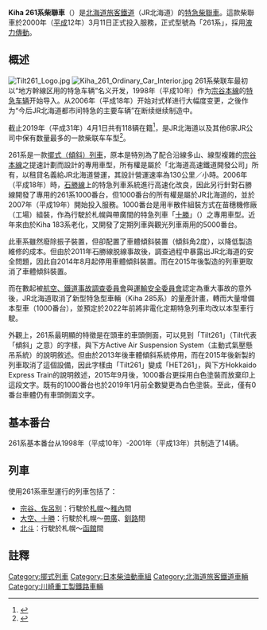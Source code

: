 {{noteTA
|T=zh-hans:JR北海道Kiha 261系内燃动车组; zh-tw:JR北海道Kiha 261系柴聯車; zh-hk:JR北海道Kiha 261系柴油列車;
|1=zh-hans:内燃动车组; zh-tw:柴聯車; zh-hk:柴油列車;
|2=zh-hans:制动; zh-tw:制軔; zh-hk:制動;
}}
{{更新|time=2020-7-16}}
{{鐵路車輛|車輛名稱=JR北海道Kiha261系基本番台|設計最高速度=130|路線=[[函馆本线|函馆本线]]、[[宗谷本线|宗谷本线]]的[[札幌站|札幌站]]、[[旭川站|旭川站]]、[[稚内站|稚内站]]间|車體物料=[[不锈钢|不锈钢]]，车头为普通钢|保安裝置=ATS-SN，ATS-DN，EB，TE|輪徑=|發動機=N-DM283G3形(25kVA) ×2台 / 辆|車輛寬度=2800|用戶=[[北海道旅客铁道|北海道旅客铁道]]（JR北海道）|營運最高速度=120|軌距=1067|公司色=#2cb431|車輛高度=4012|全長=21670 m|製造年份=1998年-2001年(基本番台)<br/>2005-(1000番台)|投入服務日期=2000年3月11日|車輛總數=14|圖像說明=Kiha261系基本番台特急“超级宗谷”（2010年2月4日）[[函馆本线|函馆本线]]|圖像替代文字=Kiha261系基本番台特急“超级宗谷”（2010年2月4日）函馆本线|圖像=JR Hokkaido 261 series DMU 011.JPG|製造商=[[斯巴鲁|富士重工业]]|載客量=204名（4辆）}}
'''Kiha 261系柴聯車'''（{{Jpn|j=キハ261系気動車|hg=キハ261けいきどうしゃ|f=h|rm=kiha261kei kidōsha}}）是[[北海道旅客鐵道|北海道旅客鐵道]]（JR北海道）的[[特別急行列車|特急]][[柴聯車|柴聯車]]。這款柴聯車於2000年（[[平成|平成]]12年）3月11日正式投入服務，正式型號為「261系」，採用[[液力變矩器|液力傳動]]。

== 概述 ==
[[File:Tilt261_Logo.jpg|thumb]]
[[File:Kiha_261_Ordinary_Car_Interior.jpg|thumb]]
261系柴联车最初以“地方幹線区用的特急车辆”名义开发，1998年（平成10年）作为[[宗谷本線|宗谷本線]]的[[特別急行列車|特急车辆]]开始导入。从2006年（平成18年）开始对式样进行大幅度变更，之後作为“今后JR北海道都市间特急的主要车辆”在断续继续制造中。

截止2019年（平成31年）4月1日共有118辆在籍<ref>{{Cite web|title=“261系1000代特急気動車エクステリアデザインの変更について”|url=http://www.jrhokkaido.co.jp/press/2015/150909-1.pdf|accessdate=|author=|date=|format=PDF|publisher=JR北海道|language=ja|archiveurl=https://web.archive.org/web/20150921140652/http://www.jrhokkaido.co.jp/press/2015/150909-1.pdf|archivedate=2015-09-21|dead-url=no}}</ref>，是JR北海道以及其他6家JR公司中保有数量最多的一款柴联车车型<ref>{{Cite journal|title=別冊付録|author=|url=|journal=『鉄道ファン』|issue=通巻699号|doi=|others=|year=|volume=|page=|pmid=}}</ref>。

261系是一款[[擺式列車|擺式（傾斜）列車]]，原本是特別為了配合沿線多山、線型複雜的[[宗谷本線|宗谷本線]]之提速計劃而設計的專用車型，所有權是屬於「北海道高速鐵道開發公司」所有，以租貸名義給JR北海道營運，其設計營運速率為130公里／小時。2006年（平成18年）時，[[石勝線|石勝線]]上的特急列車系統進行高速化改良，因此另行針對石勝線開發了專用的261系1000番台，但1000番台的所有權是屬於JR北海道的，並於2007年（平成19年）開始投入服務。1000番台是用半散件組裝方式在苗穗機修廠（工場）組裝，作為行駛於札幌與帶廣間的特急列車「[[十勝號列車|十勝]]」（{{lang|ja|スーパーとかち}}）之專用車型。近年來由於Kiha 183系老化，又開發了定期列車與觀光列車兩用的5000番台。

此車系雖然廢除振子裝置，但卻配置了車體傾斜裝置（傾斜角2度），以降低製造維修的成本。但由於2011年石勝線脱線事故後，調查過程中暴露出JR北海道的安全問題，因此自2014年8月起停用車體傾斜裝置。而在2015年後製造的列車更取消了車體傾斜裝置。

而在數起被[[航空、鐵道事故調查委員會_(日本)|航空、鐵道事故調查委員會]]與[[運輸安全委員會|運輸安全委員會]]認定為重大事故的意外後，JR北海道取消了新型特急型車輛（Kiha 285系）{{noteTag|1=Kiha 285系曾製造量產試製車，量產計畫取消後一度規劃用作線路檢測車，但未付諸實行，試製車於2015年3月廢車，2017年解體。}}的量產計畫，轉而大量增備本型車（1000番台），並預定於2022年前將非電化定期特急列車均改以本型車行駛。

外觀上，261系最明顯的特徵是在頭車的車頭側面，可以見到「Tilt261」（Tilt代表「傾斜」之意）的字樣，與下方Active Air Suspension System（主動式氣壓懸吊系統）的說明敘述。但由於2013年後車體傾斜系統停用，而在2015年後新製的列車取消了這個設備，因此字樣由「Tilt261」變成「HET261」，與下方Hokkaido Express Train的說明敘述，2015年9月後，1000番台更採用白色塗裝而放棄印上這段文字。既有的1000番台也於2019年1月前全數變更為白色塗裝。至此，僅有0番台車體仍有車頭側面文字。

== 基本番台 ==
261系基本番台从1998年（平成10年）-2001年（平成13年）共制造了14辆。

== 列車 ==
使用261系車型運行的列車包括了：
*[[宗谷_(列車)|宗谷、佐呂別]]：行駛於[[札幌站|札幌]]～[[稚內車站|稚內]]間
*[[大空號列車|大空、十勝]]：行駛於札幌～[[帶廣車站|帶廣]]、[[釧路站|釧路]]間
*[[北斗號列車|北斗]]：行駛於札幌～[[函館車站|函館]]間

== 註釋 ==

<references group="註"/>

{{JR北海道的車輛}}

[[Category:擺式列車|Category:擺式列車]]
[[Category:日本柴油動車組|Category:日本柴油動車組]]
[[Category:北海道旅客鐵道車輛|Category:北海道旅客鐵道車輛]]
[[Category:川崎重工製鐵路車輛|Category:川崎重工製鐵路車輛]]
